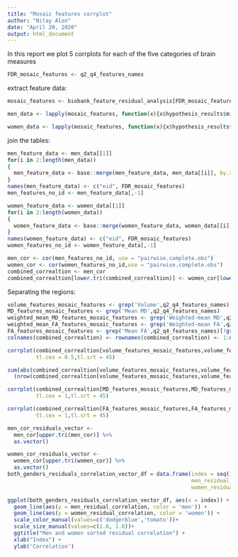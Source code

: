 ```yaml
---
title: "Mosaic features corrplot"
author: "Nitay Alon"
date: "April 20, 2020"
output: html_document
---
```


In this report we plot 5 corrplots for each of the five categories of brain measures
```r
FDR_mosaic_features <- q2_q4_features_names
```

extract feature data:
```r
mosaic_features <- biobank_feature_residual_analysis[FDR_mosaic_features]

men_data <- lapply(mosaic_features, function(x){x$hypothesis_results$mixture_model$men_responsebilities})

women_data <- lapply(mosaic_features, function(x){x$hypothesis_results$mixture_model$women_responsebilities})
```

join the tables:
```r
men_feature_data <- men_data[[1]]
for(i in 2:length(men_data))
{
  men_feature_data <- base::merge(men_feature_data, men_data[[i]], by.x = "eid", by.y = "eid")
}
names(men_feature_data) <- c("eid", FDR_mosaic_features)
men_features_no_id <- men_feature_data[,-1]
```

```r
women_feature_data <- women_data[[1]]
for(i in 2:length(women_data))
{
  women_feature_data <- base::merge(women_feature_data, women_data[[i]], by.x = "eid", by.y = "eid")
}
names(women_feature_data) <- c("eid", FDR_mosaic_features)
women_features_no_id <- women_feature_data[,-1]
```

```r
men_cor <- cor(men_features_no_id, use = "pairwise.complete.obs")
women_cor <- cor(women_features_no_id,use = "pairwise.complete.obs")
combined_correaltion <- men_cor
combined_correaltion[lower.tri(combined_correaltion)] <- women_cor[lower.tri(women_cor)]
```

Separating the regions:

```r
volume_features_mosaic_features <- grep('Volume',q2_q4_features_names)
MD_features_mosaic_features <- grep('Mean MD',q2_q4_features_names)
weighted_mean_MD_features_mosaic_features <- grep('Weighted-mean MD',q2_q4_features_names)
weighted_mean_FA_features_mosaic_features <- grep('Weighted-mean FA',q2_q4_features_names)
FA_features_mosaic_features <- grep('Mean FA',q2_q4_features_names)[!grep('Mean FA',q2_q4_features_names) %in% weighted_mean_FA_features_mosaic_features]
colnames(combined_correaltion) <- rownames(combined_correaltion) <- 1:ncol(combined_correaltion)
```

```r
corrplot(combined_correaltion[volume_features_mosaic_features,volume_features_mosaic_features], order="alphabet", 
         tl.cex = 0.5,tl.srt = 45)
```
```r
sum(abs(combined_correaltion[volume_features_mosaic_features,volume_features_mosaic_features]) < 0.1) / 
  (nrow(combined_correaltion[volume_features_mosaic_features,volume_features_mosaic_features]) * ncol(combined_correaltion[volume_features_mosaic_features,volume_features_mosaic_features]))
```


```r
corrplot(combined_correaltion[MD_features_mosaic_features,MD_features_mosaic_features], order="alphabet", 
         tl.cex = 1,tl.srt = 45)
```
```r
corrplot(combined_correaltion[FA_features_mosaic_features,FA_features_mosaic_features], order="alphabet", 
         tl.cex = 1,tl.srt = 45)
```


```r
men_cor_residuals_vector <- 
  men_cor[upper.tri(men_cor)] %>% 
  as.vector()

women_cor_residuals_vector <- 
  women_cor[upper.tri(women_cor)] %>% 
  as.vector()
both_genders_residuals_correlation_vector_df = data.frame(index = seq(1,length(sort(men_cor_residuals_vector))),
                                                          men_residual_correlation = sort(men_cor_residuals_vector),
                                                          women_residual_correlation = sort(women_cor_residuals_vector))

ggplot(both_genders_residuals_correlation_vector_df, aes(x = index)) + 
  geom_line(aes(y = men_residual_correlation, color = 'men')) + 
  geom_line(aes(y = women_residual_correlation, color = 'women')) + 
  scale_color_manual(values=c('dodgerblue','tomato'))+
  scale_size_manual(values=c(1.0, 1.0))+
  ggtitle("Men and women sorted residual correlation") + 
  xlab("Index") + 
  ylab('Correlation')
```

